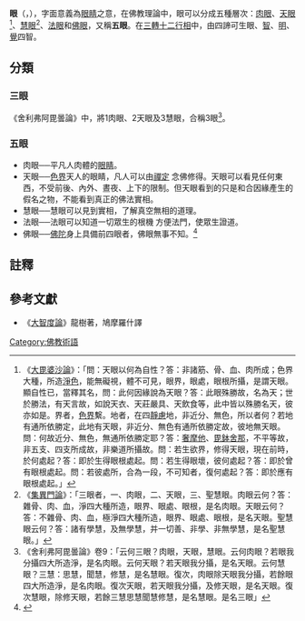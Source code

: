{{佛教}}
'''眼'''（{{lang-sa|{{IAST|Cakṣus}}}}，{{lang-pi|{{IAST|cakkhu}}}}），字面意義為[[眼睛|眼睛]]之意，在佛教理論中，眼可以分成五種層次：[[肉眼|肉眼]]、[[天眼|天眼]]<ref>
《[[大毘婆沙論|大毘婆沙論]]》：「問：天眼以何為自性？答：非諸筋、骨、血、肉所成；色界大種，所造[[淨色|淨色]]，能無礙視，體不可見，眼界，眼處，眼根所攝，是謂天眼。顯自性已，當釋其名，問：此何因緣說為天眼？答：此眼殊勝故，名為天；世於勝法，有天言故，如說天衣、天莊嚴具、天飲食等，此中皆以殊勝名天，彼亦如是。界者，[[色界|色界]]繫。地者，在四[[靜慮|靜慮]]地，非近分、無色，所以者何？若地有通所依勝定，此地有天眼，非近分、無色有通所依勝定故，彼地無天眼。問：何故近分、無色，無通所依勝定耶？答：[[奢摩他|奢摩他]]、[[毘鉢舍那|毘鉢舍那]]，不平等故，非五支、四支所成故，非樂道所攝故。問：若生欲界，修得天眼，現在前時，於何處起？答：即於生得眼根處起。問：若生得眼壞，彼何處起？答：即於曾有眼根處起。問：若彼處所，合為一段，不可知者，復何處起？答：即於應有眼根處起。」
</ref>、[[慧眼|慧眼]]<ref>
《[[集異門論|集異門論]]》：「三眼者，一、肉眼，二、天眼，三、聖慧眼。肉眼云何？答：雜骨、肉、血，淨四大種所造，眼界、眼處、眼根，是名肉眼。天眼云何？答：不雜骨、肉、血，極淨四大種所造，眼界、眼處、眼根，是名天眼。聖慧眼云何？答：諸有學慧，及無學慧，并一切善、非學、非無學慧，是名聖慧眼。」
</ref>、[[法眼|法眼]]和[[佛眼|佛眼]]，又稱'''五眼'''。在[[三轉十二行相|三轉十二行相]]中，由四諦可生眼、[[智_(佛教)|智]]、[[明_(佛教)|明]]、[[覺|覺]]四智。

==分類==
===三眼===
《舍利弗阿毘曇論》中，將1肉眼、2天眼及3慧眼，合稱3眼<ref>《舍利弗阿毘曇論》卷9：「云何三眼？肉眼，天眼，慧眼。云何肉眼？若眼我分攝四大所造淨，是名肉眼。云何天眼？若天眼我分攝，是名天眼。云何慧眼？三慧：思慧，聞慧，修慧，是名慧眼。復次，肉眼除天眼我分攝，若餘眼四大所造淨，是名肉眼。復次天眼，若天眼我分攝，及修天眼，是名天眼。復次慧眼，除修天眼，若餘三慧思慧聞慧修慧，是名慧眼。是名三眼」</ref>。
===五眼===
* 肉眼──平凡人肉體的[[眼睛|眼睛]]。
* 天眼──[[色界|色界]]天人的眼睛，凡人可以由[[禪定|禪定]] 念佛修得。天眼可以看見任何東西，不受前後、內外、晝夜、上下的限制。但天眼看到的只是和合因緣產生的假名之物，不能看到真正的佛法實相。
* 慧眼──慧眼可以見到實相，了解真空無相的道理。
* 法眼──法眼可以知道一切眾生的根機  方便法門，使眾生證道。
* 佛眼──[[佛陀|佛陀]]身上具備前四眼者，佛眼無事不知。<ref>{{Cite web |url = http://ccubk14.brinkster.net/greatbook/DIC/01190.htm |title = 【五眼】 |publisher = 網頁版大藏經 |accessdate = 2019-10-12 |archive-date = 2020-01-20 |archive-url = https://web.archive.org/web/20200120063619/http://ccubk14.brinkster.net/greatbook/DIC/01190.htm |dead-url = no }}</ref>

==註釋==
{{reflist|2}}

== 參考文獻 ==
*《[[大智度論|大智度論]]》龍樹著，鳩摩羅什譯

[[Category:佛教術語|Category:佛教術語]]